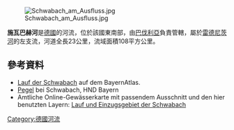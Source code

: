 {{No footnotes|time=2020-12-06T02:55:38+00:00}}
{{Coord|49|20|28.7|N|11|3|19.5|E|display=title}}
[[Image:Schwabach_am_Ausfluss.jpg|right]]

'''施瓦巴赫河'''是[[德國|德國]]的河流，位於該國東南部，由[[巴伐利亞|巴伐利亞]]負責管轄，屬於[[雷德尼茨河|雷德尼茨河]]的左支流，河道全長23公里，流域面積108平方公里。

==參考資料==
* [http://geoportal.bayern.de/bayernatlas/default?lon=4419866.0&lat=5466947.5&zoom=8&base=951 Lauf der Schwabach] auf dem BayernAtlas.
* [http://www.hnd.bayern.de/pegel/wasserstand/pegel_wasserstand.php?pgnr=24217603&gknr=6&status=0 Pegel] {{Wayback|url=http://www.hnd.bayern.de/pegel/wasserstand/pegel_wasserstand.php?pgnr=24217603&gknr=6&status=0 |date=20180714193025 }} bei Schwabach, HND Bayern
* Amtliche Online-Gewässerkarte mit passendem Ausschnitt und den hier benutzten Layern: [https://geoportal.bayern.de/bayernatlas/?bgLayer=tk&X=5468878.71&Y=4421631.31&zoom=7&lang=de&topic=ba&catalogNodes=122 Lauf und Einzugsgebiet der Schwabach] {{Wayback|url=https://geoportal.bayern.de/bayernatlas/?bgLayer=tk&X=5468878.71&Y=4421631.31&zoom=7&lang=de&topic=ba&catalogNodes=122 |date=20170116155649 }}

{{Germany-geo-stub}}
[[Category:德國河流|Category:德國河流]]